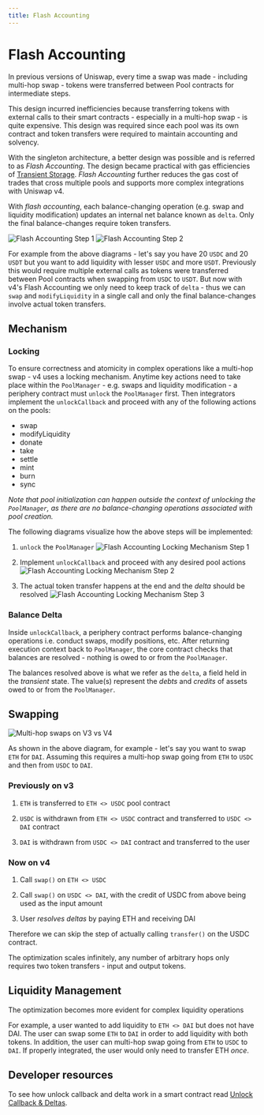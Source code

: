 ```yaml
---
title: Flash Accounting
---
```


# Flash Accounting

In previous versions of Uniswap, every time a swap was made - including multi-hop swap - tokens were transferred between Pool contracts for intermediate steps.

This design incurred inefficiencies because transferring tokens with external calls to their smart contracts - especially in a multi-hop swap - is quite expensive. This design was required since each pool was its own contract and token transfers were required to maintain accounting and solvency.

With the singleton architecture, a better design was possible and is referred to as _Flash Accounting_. The design became practical with gas efficiencies of [Transient Storage](https://eips.ethereum.org/EIPS/eip-1153). _Flash Accounting_ further reduces the gas cost of trades that cross multiple pools and supports more complex integrations with Uniswap v4.

With _flash accounting_, each balance-changing operation (e.g. swap and liquidity modification) updates an internal net balance known as `delta`. Only the final balance-changes require token transfers.

![Flash Accounting Step 1](./images/Uniswap_V4_Flash_Accounting_Step_1.png)
![Flash Accounting Step 2](./images/Uniswap_V4_Flash_Accounting_Step_2.png)

For example from the above diagrams - let's say you have 20 `USDC` and 20 `USDT` but you want to add liquidity with lesser `USDC` and more `USDT`. Previously this would require multiple external calls as tokens were transferred between Pool contracts when swapping from `USDC` to `USDT`. But now with v4's Flash Accounting we only need to keep track of `delta` - thus we can `swap` and `modifyLiquidity` in a single call and only the final balance-changes involve actual token transfers.

## Mechanism

### Locking

To ensure correctness and atomicity in complex operations like a multi-hop swap - v4 uses a locking mechanism. Anytime key actions need to take place within the `PoolManager` - e.g. swaps and liquidity modification - a periphery contract must `unlock` the `PoolManager` first. Then integrators implement the `unlockCallback` and proceed with any of the following actions on the pools:

- swap
- modifyLiquidity
- donate
- take
- settle
- mint
- burn
- sync

*Note that pool initialization can happen outside the context of unlocking the `PoolManager`, as there are no balance-changing operations associated with pool creation.*

The following diagrams visualize how the above steps will be implemented:

1. `unlock` the `PoolManager`
![Flash Accounting Locking Mechanism Step 1](./images/Uniswap_V4_Locking_Mechanism_Step_1.png)

2. Implement `unlockCallback` and proceed with any desired pool actions
![Flash Accounting Locking Mechanism Step 2](./images/Uniswap_V4_Locking_Mechanism_Step_2.png)

3. The actual token transfer happens at the end and the *delta* should be resolved
![Flash Accounting Locking Mechanism Step 3](./images/Uniswap_V4_Locking_Mechanism_Step_3.png)


### Balance Delta

Inside `unlockCallback`, a periphery contract performs balance-changing operations i.e. conduct swaps, modify positions, etc. After returning execution context back to `PoolManager`, the core contract checks that balances are resolved - nothing is owed to or from the `PoolManager`.

The balances resolved above is what we refer as the `delta`, a field held in the _transient_ state. The value(s) represent the _debts_ and _credits_ of assets owed to or from the `PoolManager`.

## Swapping

![Multi-hop swaps on V3 vs V4](./images/Uniswap_V4_Multihop_Swaps.png)

As shown in the above diagram, for example - let's say you want to swap `ETH` for `DAI`. Assuming this requires a multi-hop swap going from `ETH` to `USDC` and then from `USDC` to `DAI`.

### Previously on v3

1. `ETH` is transferred to `ETH <> USDC` pool contract

2. `USDC` is withdrawn from `ETH <> USDC` contract and transferred to `USDC <> DAI` contract

3. `DAI` is withdrawn from `USDC <> DAI` contract and transferred to the user

### Now on v4

1. Call `swap()` on `ETH <> USDC`

2. Call `swap()` on `USDC <> DAI`, with the credit of USDC from above being used as the input amount

3. User _resolves deltas_ by paying ETH and receiving DAI

Therefore we can skip the step of actually calling `transfer()` on the USDC contract.

The optimization scales infinitely, any number of arbitrary hops only requires two token transfers - input and output tokens.

## Liquidity Management

The optimization becomes more evident for complex liquidity operations

For example, a user wanted to add liquidity to `ETH <> DAI` but does not have DAI. The user can swap some `ETH` to `DAI` in order to add liquidity with both tokens. In addition, the user can multi-hop swap going from `ETH` to `USDC` to `DAI`. If properly integrated, the user would only need to transfer ETH _once_.

## Developer resources

To see how unlock callback and delta work in a smart contract read [Unlock Callback & Deltas](/contracts/v4/guides/unlock-callback).
